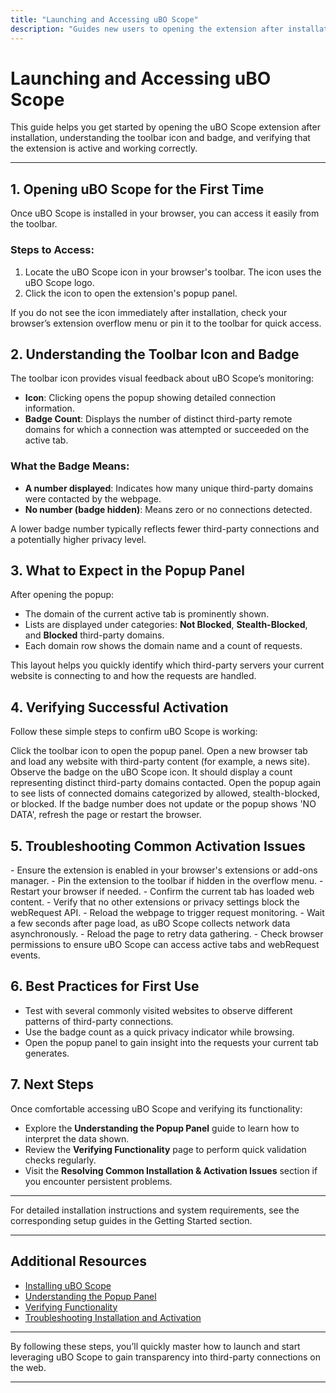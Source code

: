 ```yaml
---
title: "Launching and Accessing uBO Scope"
description: "Guides new users to opening the extension after installation, explains toolbar icon and badge behavior, and helps verify successful activation."
---
```


# Launching and Accessing uBO Scope

This guide helps you get started by opening the uBO Scope extension after installation, understanding the toolbar icon and badge, and verifying that the extension is active and working correctly.

---

## 1. Opening uBO Scope for the First Time

Once uBO Scope is installed in your browser, you can access it easily from the toolbar.

### Steps to Access:

1. Locate the uBO Scope icon in your browser's toolbar. The icon uses the uBO Scope logo.
2. Click the icon to open the extension's popup panel.

<Tip>
If you do not see the icon immediately after installation, check your browser’s extension overflow menu or pin it to the toolbar for quick access.
</Tip>

## 2. Understanding the Toolbar Icon and Badge

The toolbar icon provides visual feedback about uBO Scope’s monitoring:

- **Icon**: Clicking opens the popup showing detailed connection information.
- **Badge Count**: Displays the number of distinct third-party remote domains for which a connection was attempted or succeeded on the active tab.

### What the Badge Means:

- **A number displayed**: Indicates how many unique third-party domains were contacted by the webpage.
- **No number (badge hidden)**: Means zero or no connections detected.

<Tip>
A lower badge number typically reflects fewer third-party connections and a potentially higher privacy level.
</Tip>

## 3. What to Expect in the Popup Panel

After opening the popup:

- The domain of the current active tab is prominently shown.
- Lists are displayed under categories: **Not Blocked**, **Stealth-Blocked**, and **Blocked** third-party domains.
- Each domain row shows the domain name and a count of requests.

This layout helps you quickly identify which third-party servers your current website is connecting to and how the requests are handled.

## 4. Verifying Successful Activation

Follow these simple steps to confirm uBO Scope is working:

<Steps>
<Step title="Open uBO Scope Popup">
Click the toolbar icon to open the popup panel.
</Step>
<Step title="Navigate to a Website">
Open a new browser tab and load any website with third-party content (for example, a news site).
</Step>
<Step title="Check the Badge">
Observe the badge on the uBO Scope icon. It should display a count representing distinct third-party domains contacted.
</Step>
<Step title="View Popup Data">
Open the popup again to see lists of connected domains categorized by allowed, stealth-blocked, or blocked.
</Step>
</Steps>

<Tip>
If the badge number does not update or the popup shows 'NO DATA', refresh the page or restart the browser.
</Tip>

## 5. Troubleshooting Common Activation Issues

<AccordionGroup title="Troubleshooting uBO Scope Activation">
<Accordion title="The Toolbar Icon Does Not Appear">
- Ensure the extension is enabled in your browser's extensions or add-ons manager.
- Pin the extension to the toolbar if hidden in the overflow menu.
- Restart your browser if needed.
</Accordion>
<Accordion title="Badge Does Not Update">
- Confirm the current tab has loaded web content.
- Verify that no other extensions or privacy settings block the webRequest API.
- Reload the webpage to trigger request monitoring.
</Accordion>
<Accordion title="Popup Shows No Data or Empty Lists">
- Wait a few seconds after page load, as uBO Scope collects network data asynchronously.
- Reload the page to retry data gathering.
- Check browser permissions to ensure uBO Scope can access active tabs and webRequest events.
</Accordion>
</AccordionGroup>

## 6. Best Practices for First Use

- Test with several commonly visited websites to observe different patterns of third-party connections.
- Use the badge count as a quick privacy indicator while browsing.
- Open the popup panel to gain insight into the requests your current tab generates.

## 7. Next Steps

Once comfortable accessing uBO Scope and verifying its functionality:

- Explore the **Understanding the Popup Panel** guide to learn how to interpret the data shown.
- Review the **Verifying Functionality** page to perform quick validation checks regularly.
- Visit the **Resolving Common Installation & Activation Issues** section if you encounter persistent problems.

---

For detailed installation instructions and system requirements, see the corresponding setup guides in the Getting Started section.

---

## Additional Resources

- [Installing uBO Scope](../prerequisites-installation/installing-browser-extension)
- [Understanding the Popup Panel](../first-run-experience/understanding-popup-panel)
- [Verifying Functionality](../first-run-experience/quick-validation-steps)
- [Troubleshooting Installation and Activation](../troubleshooting/common-issues)

---

By following these steps, you’ll quickly master how to launch and start leveraging uBO Scope to gain transparency into third-party connections on the web.


---